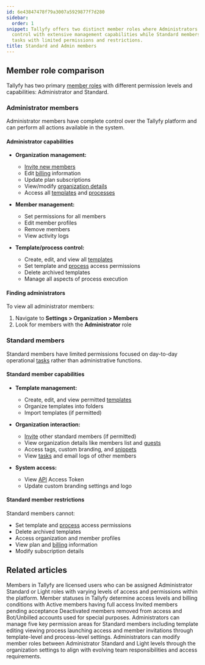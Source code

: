 ```yaml
---
id: 6e43847478f79a3007a5929877f7d280
sidebar:
  order: 1
snippet: Tallyfy offers two distinct member roles where Administrators have full platform
  control with extensive management capabilities while Standard members focus on operational
  tasks with limited permissions and restrictions.
title: Standard and Admin members
---
```


## Member role comparison

Tallyfy has two primary [member roles](/products/pro/documenting/members/) with different permission levels and capabilities: Administrator and Standard.

### Administrator members

Administrator members have complete control over the Tallyfy platform and can perform all actions available in the system.

#### Administrator capabilities
- **Organization management:**
  - [Invite new members](/products/pro/documenting/members/how-to-invite-and-activate-members-on-tallyfy/)
  - Edit [billing](/products/pro/settings/billing/) information
  - Update plan subscriptions
  - View/modify [organization details](/products/pro/settings/org-settings/how-can-i-update-my-organization-details/)
  - Access all [templates](/products/pro/documenting/templates/) and [processes](/products/pro/tracking-and-tasks/processes/)
  
- **Member management:**
  - Set permissions for all members
  - Edit member profiles
  - Remove members
  - View activity logs
  
- **Template/process control:**
  - Create, edit, and view all [templates](/products/pro/documenting/templates/)
  - Set template and [process](/products/pro/tracking-and-tasks/processes/) access permissions
  - Delete archived templates
  - Manage all aspects of process execution

#### Finding administrators
To view all administrator members:
1. Navigate to **Settings > Organization > Members**
2. Look for members with the **Administrator** role

### Standard members

Standard members have limited permissions focused on day-to-day operational [tasks](/products/pro/tracking-and-tasks/tasks/) rather than administrative functions.

#### Standard member capabilities
- **Template management:**
  - Create, edit, and view permitted [templates](/products/pro/documenting/templates/)
  - Organize templates into folders
  - Import templates (if permitted)
  
- **Organization interaction:**
  - [Invite](/products/pro/documenting/members/how-to-invite-and-activate-members-on-tallyfy/) other standard members (if permitted)
  - View organization details like members list and [guests](/products/pro/documenting/guests/)
  - Access tags, custom branding, and [snippets](/products/pro/documenting/templates/snippets/)
  - View [tasks](/products/pro/tracking-and-tasks/tasks/) and email logs of other members
  
- **System access:**
  - View [API](/products/pro/integrations/open-api/) Access Token
  - Update custom branding settings and logo

#### Standard member restrictions
Standard members cannot:
- Set template and [process](/products/pro/tracking-and-tasks/processes/) access permissions
- Delete archived templates
- Access organization and member profiles
- View plan and [billing](/products/pro/settings/billing/) information
- Modify subscription details


## Related articles
<CardGrid>
<LinkTitleCard header="<b>Documenting > Members</b>" href="/products/pro/documenting/members/" > Members in Tallyfy are licensed users who can be assigned Administrator Standard or Light roles with varying levels of access and permissions within the platform. </LinkTitleCard>
<LinkTitleCard header="<b>Org Settings > Understanding Member Statuses</b>" href="/products/pro/settings/org-settings/understanding-member-statuses/" > Member statuses in Tallyfy determine access levels and billing conditions with Active members having full access Invited members pending acceptance Deactivated members removed from access and Bot/Unbilled accounts used for special purposes. </LinkTitleCard>
<LinkTitleCard header="<b>Members > Manage member permissions</b>" href="/products/pro/documenting/members/how-do-i-manage-member-permissions-in-tallyfy/" > Administrators can manage five key permission areas for Standard members including template editing viewing process launching access and member invitations through template-level and process-level settings. </LinkTitleCard>
<LinkTitleCard header="<b>Members > Change the role of a member</b>" href="/products/pro/documenting/members/how-can-i-change-a-members-role-in-tallyfy/" > Administrators can modify member roles between Administrator Standard and Light levels through the organization settings to align with evolving team responsibilities and access requirements. </LinkTitleCard>
</CardGrid>